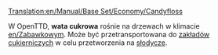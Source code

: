 [[Translation:en/Manual/Base Set/Economy/Candyfloss]]

{{pl/Ładunek|name=Wata cukrowa
|image=CandyflossForest.png
|produced=[[pl/Manual/Base Set/Economy/Las waty cukrowej|Las waty cukrowej]]
|accepted=[[pl/Manual/Base Set/Economy/Zakład cukierniczy|Zakład cukierniczy]]
}}
W OpenTTD, '''wata cukrowa'''  rośnie na drzewach w klimacie [[en/Zabawkowy]]m. Może być przetransportowana do [[pl/Manual/Base Set/Economy/Zakład cukierniczy|zakładów cukierniczych]] w celu przetworzenia na [[pl/Manual/Base Set/Economy/Słodycze|słodycze]].
{{pl/Navbox Ładunek}}